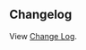 ## Changelog
  View [Change Log](https://github.com/mirrorworld-universe/mirrorworld-sdk-js/blob/main/packages/web/CHANGELOG.md).
